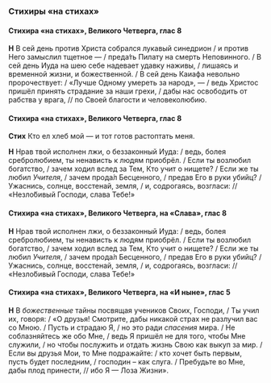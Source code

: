 ### Стихиры «на стихах»

#### Стихира «на стихах», Великого Четверга, глас 8

**Н** В сей день против Христа собрался лукавый синедрион / и против Него замыслил тщетное — / преда́ть Пилату на смерть Неповинного. / В сей день Иуда на шею себе надевает удавку наживы, / лишаясь и временной жизни, и божественной. / В сей день Каиафа невольно пророчествует: / «Лучше Одному умереть за народ», — / ведь Христос пришёл принять страдание за наши грехи, / дабы нас освободить от рабства у врага, // по Своей благости и человеколюбию.

#### Стихира «на стихах», Великого Четверга, глас 8

**Стих** Кто ел хлеб мой — и тот готов растоптать меня.

**Н** Нрав твой исполнен лжи, о беззаконный Иуда: / ведь, болея сребролюбием, ты ненависть к людям приобрёл. / Если ты возлюбил богатство, / зачем ходил вслед за Тем, Кто учит о нищете? / Если же ты любил *Учителя*, / зачем прода́л Бесценного, / предав Его в руки убийц? / Ужаснись, солнце, восстенай, земля, / и, содрогаясь, возгласи: // «Незло́бивый Господи, слава Тебе!»

#### Стихира «на стихах», Великого Четверга, на «Слава», глас 8

**Н** Нрав твой исполнен лжи, о беззаконный Иуда: / ведь, болея сребролюбием, ты ненависть к людям приобрёл. / Если ты возлюбил богатство, / зачем ходил вслед за Тем, Кто учит о нищете? / Если же ты любил *Учителя*, / зачем прода́л Бесценного, / предав Его в руки убийц? / Ужаснись, солнце, восстенай, земля, / и, содрогаясь, возгласи: // «Незло́бивый Господи, слава Тебе!»

#### Стихира «на стихах», Великого Четверга, на «И ныне», глас 5

**Н** В *божественные* тайны посвящая учеников Своих, Господи, / Ты учил их, говоря: / «О друзья! Смотрите, дабы никакой страх не разлучил вас со Мною. / Пусть и страдаю Я, / но это ради *спасения* мира. / Не соблазняйтесь же обо Мне, / ведь Я пришёл не для того, чтобы Мне служили, / но чтобы послужить и отдать жизнь Свою как выкуп за мир. / Если вы друзья Мои, то Мне подражайте: / кто хочет быть первым, пусть будет последним, / господин – как слуга. / Пребудьте во Мне, дабы плод принести, // ибо Я — Лоза Жизни».
